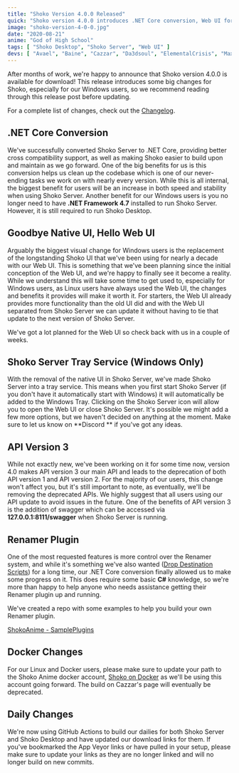 ```yaml
---
title: "Shoko Version 4.0.0 Released"
quick: "Shoko version 4.0.0 introduces .NET Core conversion, Web UI for Windows users, a tray service, and API version 3."
image: "shoko-version-4-0-0.jpg"
date: "2020-08-21"
anime: "God of High School"
tags: [ "Shoko Desktop", "Shoko Server", "Web UI" ]
devs: [ "Avael", "Baine", "Cazzar", "Da3dsoul", "ElementalCrisis", "MaxPiva", "Mohan226" ]
---
```


After months of work, we're happy to announce that Shoko version 4.0.0 is available for download! This release
introduces some big changes for Shoko, especially for our Windows users, so we recommend reading through this release
post before updating.

For a complete list of changes, check out the [Changelog](https://docs.shokoanime.com/changelog).

## .NET Core Conversion

We've successfully converted Shoko Server to .NET Core, providing better cross compatibility support, as well as making
Shoko easier to build upon and maintain as we go forward. One of the big benefits for us is this conversion helps us
clean up the codebase which is one of our never-ending tasks we work on with nearly every version. While this is all
internal, the biggest benefit for users will be an increase in both speed and stability when using Shoko Server. Another
benefit for our Windows users is you no longer need to have **.NET Framework 4.7** installed to run Shoko Server.
However, it is still required to run Shoko Desktop.

## Goodbye Native UI, Hello Web UI

Arguably the biggest visual change for Windows users is the replacement of the longstanding Shoko UI that we've been
using for nearly a decade with our Web UI. This is something that we've been planning since the initial conception of
the Web UI, and we're happy to finally see it become a reality. While we understand this will take some time to get used
to, especially for Windows users, as Linux users have always used the Web UI, the changes and benefits it provides will
make it worth it. For starters, the Web UI already provides more functionality than the old UI did and with the Web UI
separated from Shoko Server we can update it without having to tie that update to the next version of Shoko Server.

We've got a lot planned for the Web UI so check back with us in a couple of weeks.

## Shoko Server Tray Service (Windows Only)

With the removal of the native UI in Shoko Server, we've made Shoko Server into a tray service. This means when you
first start Shoko Server (if you don't have it automatically start with Windows) it will automatically be added to the
Windows Tray. Clicking on the Shoko Server icon will allow you to open the Web UI or close Shoko Server. It's possible
we might add a few more options, but we haven't decided on anything at the moment. Make sure to let us know on **Discord
** if you've got any ideas.

## API Version 3

While not exactly new, we've been working on it for some time now, version 4.0 makes API version 3 our main API and
leads to the deprecation of both API version 1 and API version 2. For the majority of our users, this change won't
affect you, but it's still important to note, as eventually, we'll be removing the deprecated APIs. We highly suggest
that all users using our API update to avoid issues in the future. One of the benefits of API version 3 is the addition
of swagger which can be accessed via **127.0.0.1:8111/swagger** when Shoko Server is running.

## Renamer Plugin

One of the most requested features is more control over the Renamer system, and while it's something we've also
wanted ([Drop Destination Scripts](https://github.com/ShokoAnime/ShokoServer/issues/504)) for a long time, our .NET Core
conversion finally allowed us to make some progress on it. This does require some basic **C#** knowledge, so we're more
than happy to help anyone who needs assistance getting their Renamer plugin up and running.

We've created a repo with some examples to help you build your own Renamer plugin.

[ShokoAnime - SamplePlugins](https://github.com/ShokoAnime/SamplePlugins)

## Docker Changes

For our Linux and Docker users, please make sure to update your path to the Shoko Anime docker
account, [Shoko on Docker](https://hub.docker.com/r/shokoanime/server/) as we'll be using this account going forward.
The build on Cazzar's page will eventually be deprecated.

## Daily Changes

We're now using GitHub Actions to build our dailies for both Shoko Server and Shoko Desktop and have updated our
download links for them. If you've bookmarked the App Veyor links or have pulled in your setup, please make sure to
update your links as they are no longer linked and will no longer build on new commits.
